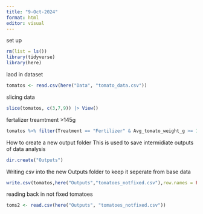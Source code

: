 ```yaml
---
title: "9-Oct-2024"
format: html
editor: visual
---
```


set up 

```r
rm(list = ls())
library(tidyverse)
library(here)
```

laod in dataset

```r
tomatos <- read.csv(here("Data", "tomato_data.csv"))
```

slicing data

```r
slice(tomatos, c(3,7,9)) |> View()
```

fertalizer treamtment >145g

```r
tomatos %>% filter(Treatment == "Fertilizer" & Avg_tomato_weight_g >= 145) |> View()
```

How to create a new output folder
This is used to save intermidiate outputs of data analysis

```r
dir.create("Outputs")
```

Writing csv into the new Outputs folder to keep it seperate from base data

```r
write.csv(tomatos,here("Outputs","tomatoes_notfixed.csv"),row.names = FALSE)
```

reading back in not fixed tomatoes

```r
toms2 <- read.csv(here("Outputs", "tomatoes_notfixed.csv"))
```









